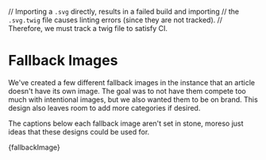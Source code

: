 // Importing a `.svg` directly, results in a failed build and importing
// the `.svg.twig` file causes linting errors (since they are not tracked).
// Therefore, we must track a twig file to satisfy CI.

<Meta title="Design/Fallback Images" />

# Fallback Images

We've created a few different fallback images in the instance that an article doesn't have its own image. The goal was to not have them compete too much with intentional images, but we also wanted them to be on brand. This design also leaves room to add more categories if desired.

The captions below each fallback image aren't set in stone, moreso just ideas that these designs could be used for.

<Canvas>
  <Story name="Fallback Images" args={{ class: 'o-deck--2-column@l' }}>
    {fallbackImage}
  </Story>
</Canvas>
